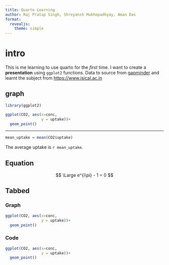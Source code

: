 ```yaml
---
title: Quarto Learning
author: Raj Pratap Singh, Shreyansh Mukhopadhyay, Aman Das
format:
  revealjs:
    theme: simple
---
```


# intro
This is me learning to use quarto for the *first* time. I want to create a **presentation** using `ggplot2`
functions. Data to source from [gapminder](https://gapminder.org) and learnt the subject from <https://www.isical.ac.in>

## graph
```r
library(ggplot2)
```

```r
ggplot(CO2, aes(x=conc,
                y = uptake))+
  geom_point()
```
---
```r
mean_uptake = mean(CO2$uptake)
```
The average uptake is `r mean_uptake`.

## Equation

$$
\Large
e^{i\pi} - 1 = 0
$$

## Tabbed

::: {.panel-tabset}

### Graph

```r
ggplot(CO2, aes(x=conc,
                y = uptake))+
  geom_point()
```

### Code

```r
ggplot(CO2, aes(x=conc,
                y = uptake))+
  geom_point()
```
:::